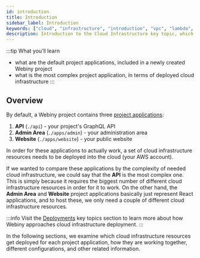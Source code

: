 ```yaml
---
id: introduction
title: Introduction
sidebar_label: Introduction
keywords: ["cloud", "infrastructure", "introduction", "vpc", "lambda", "database", "s3", "storage", "diagram"]
description: Introduction to the Cloud Infrastructure key topic, which explains everything related to the cloud infrastructure Webiny relies on.
---
```



:::tip What you’ll learn
- what are the default project applications, included in a newly created Webiny project
- what is the most complex project application, in terms of deployed cloud infrastructure
:::

## Overview

By default, a Webiny project contains three [project applications](/docs/key-topics/project-applications):

<!-- vale off -->

1. **API** (`./api`) - your project's GraphQL API
2. **Admin Area** (`./apps/admin`) - your administration area
3. **Website** (`./apps/website`) - your public website
<!-- vale on -->

In order for these applications to actually work, a set of cloud infrastructure resources needs to be deployed into the cloud (your AWS account).

If we wanted to compare these applications by the complexity of needed cloud infrastructure, we could say that the **API** is the most complex one. This is simply because it requires the biggest number of different cloud infrastructure resources in order for it to work. On the other hand, the **Admin Area** and **Website** project applications basically just represent React applications, and to host these, we only need a couple of different cloud infrastructure resources.

:::info
Visit the [Deployments](/docs/key-topics/deployment/introduction) key topics section to learn more about how Webiny approaches cloud infrastructure deployment.
:::

In the following sections, we examine which cloud infrastructure resources get deployed for each project application, how they are working together, different configurations, and other related information.
